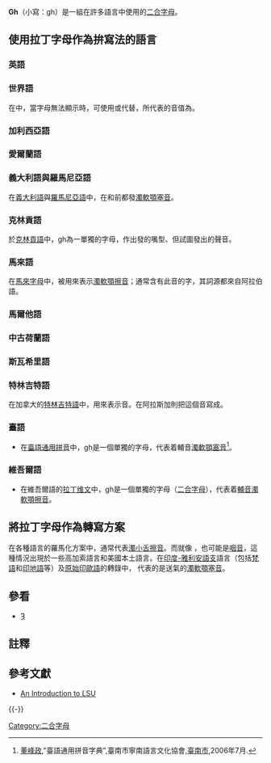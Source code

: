 {{Expand language|en}}

'''Gh'''（小寫：gh）是一組在許多語言中使用的[[二合字母|二合字母]]。

== 使用拉丁字母作為拚寫法的語言 ==
=== 英語 ===

=== 世界語 ===
在{{tsl|en|Esperanto orthography|世界語正寫法}}中，當字母{{angbr|[[ĝ|ĝ]]}}無法顯示時，可使用{{angbr|gh}}或{{angbr|gx}}代替，所代表的音值為{{IPAslink|dʒ}}。

=== 加利西亞語 ===

=== 愛爾蘭語 ===

=== 義大利語與羅馬尼亞語 ===
在[[義大利語|義大利語]]與[[羅馬尼亞語|羅馬尼亞語]]中，{{angbr|gh}}在{{angbr|e}}和{{angbr|i}}前都發[[濁軟顎塞音|濁軟顎塞音]]{{IPA|/ɡ/}}。

=== 克林貢語 ===
於[[克林貢語|克林貢語]]中，gh{{IPAslink|ɣ}}為一單獨的字母，作出發{{IPAslink|g}}的嘴型、但試圖發出{{IPAslink|ɘ}}的聲音。

=== 馬來語 ===
在[[馬來字母|馬來字母]]中，{{angbr|gh}}被用來表示[[濁軟顎擦音|濁軟顎擦音]]{{IPA|/ɣ/}}；通常含有此音的字，其詞源都來自阿拉伯語。
=== 馬爾他語 ===

=== 中古荷蘭語 ===

=== 斯瓦希里語 ===

=== 特林吉特語 ===
在加拿大的[[特林吉特語|特林吉特語]]中，{{angbr|gh}}用來表示{{IPAslnik|q}}音。在阿拉斯加則把這個音寫成{{angbr|ǥ}}。
=== 臺語 ===
*在[[臺語通用拼音|臺語通用拼音]]中，gh是一個單獨的字母，代表着輔音[[濁軟顎塞音|濁軟顎塞音]]{{IPA4|ɡ}}<ref>[[董峰政|董峰政]],"臺語通用拼音字典",臺南市寧南語言文化協會,[[臺南市|臺南市]],2006年7月.</ref>。

=== 維吾爾語 ===
*在維吾爾語的[[拉丁维文|拉丁维文]]中，gh是一個單獨的字母（[[二合字母|二合字母]]），代表着[[輔音|輔音]][[濁軟顎擦音|濁軟顎擦音]]{{IPA4|ʁ}}。

== 將拉丁字母作為轉寫方案 ==
在各種語言的羅馬化方案中，{{angbr|gh}}通常代表[[濁小舌擦音|濁小舌擦音]]{{IPA|/ɣ/}}。而就像{{angbr|kh}} {{IPA|/x/}}，{{IPA|/ɣ/}}也可能是[[咽音|咽音]]，這種情況出現於一些高加索語言和美國本土語言。在[[印度-雅利安語支|印度-雅利安語支]]語言（包括[[梵語|梵語]]和[[印地語|印地語]]等）及[[原始印歐語|原始印歐語]]的轉錄中， {{angbr|gh}}代表的是送氣的[[濁軟顎塞音|濁軟顎塞音]]{{IPA|/ɡʱ/}}。
== 參看 ==
*[[Ȝ|Ȝ]]

==註釋==
{{reflist}}

== 參考文獻 ==
*[https://web.archive.org/web/20171011133618/http://www.uyghurdictionary.org/excerpts/An%20Introduction%20to%20LSU.pdf An Introduction to LSU] {{en}}
{{-}}
{{Alphabet lang|ug latn}}
{{Digraphs}}

[[Category:二合字母|Category:二合字母]]